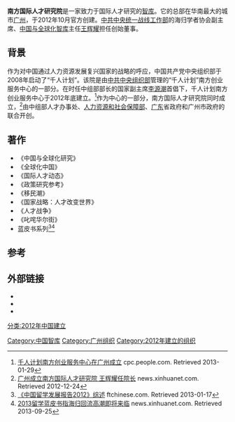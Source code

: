 {{multiple issues|
{{inappropriate tone|time=2020-04-21T06:59:48+00:00}}
{{original research|time=2020-04-21T06:59:48+00:00}}
{{trivia|time=2020-04-21T06:59:48+00:00}}
}}
'''南方国际人才研究院'''是一家致力于国际人才研究的[[智库|智库]]。它的总部在华南最大的城市[[广州|广州]]，于2012年10月官方创建。[[中共中央统一战线工作部|中共中央统一战线工作部]]的海归学者协会副主席、[[中国与全球化智库|中国与全球化智库]]主任[[王辉耀|王辉耀]]担任创始董事。

== 背景 ==
作为对中国通过人力资源发展复兴国家的战略的呼应，中国共产党中央组织部于2008年启动了“千人计划”。该院是由[[中共中央组织部|中共中央组织部]]管理的“千人计划”南方创业服务中心的一部分。在时任中组部部长的国家副主席[[李源潮|李源潮]]首倡下，千人计划南方创业服务中心于2012年底建立。<ref>[http://cpc.people.com.cn/n/2013/0129/c244856-20364909.html 千人计划南方创业服务中心在广州成立] {{Wayback|url=http://cpc.people.com.cn/n/2013/0129/c244856-20364909.html |date=20150526053407 }} cpc.people.com. Retrieved 2013-01-29</ref>作为中心的一部分，南方国际人才研究院同时成立，<ref>[http://news.xinhuanet.com/hr/2012-12/24/c_124138362.htm 广州成立南方国际人才研究院 王辉耀任院长] {{Wayback|url=http://news.xinhuanet.com/hr/2012-12/24/c_124138362.htm |date=20150526052936 }} news.xinhuanet.com. Retrieved 2012-12-24</ref>由中组部人才办事处、[[中华人民共和国人力资源和社会保障部|人力资源和社会保障部]]、[[广东|广东]]省政府和广州市政府的{{who|领导们}}联合开创。

== 著作 ==
*《中国与全球化研究》
*《全球化中国》
*《国际人才动态》
*《政策研究参考》
*《移民潮》
*《国家战略：人才改变世界》
*《人才战争》
*《叱咤华尔街》
*蓝皮书系列<ref>[http://www.ftchinese.com/story/001048523 《中国留学发展报告2012》综述] {{Wayback|url=http://www.ftchinese.com/story/001048523 |date=20131207072614 }} ftchinese.com. Retrieved 2013-01-17</ref><ref>[http://news.xinhuanet.com/video/2013-09/25/c_125446299.htm 2013留学蓝皮书指海归回流高潮即将来临] {{Wayback|url=http://news.xinhuanet.com/video/2013-09/25/c_125446299.htm |date=20150526070614 }} news.xinhuanet.com. Retrieved 2013-09-25</ref>


==参考==
{{reflist}}

== 外部链接 ==
*{{Official website|http://scgti.org/ccg/}}
* {{Official website|http://s.1000plan.org/|南方创业服务中心官网}}
* {{Official website|http://www.1000plan.org/|千人计划官网}}

[[Category:中国智库|Category:中国智库]]
[[Category:广州组织|Category:广州组织]]
[[Category:2012年建立的组织|Category:2012年建立的组织]]
[[分类:2012年中国建立|分类:2012年中国建立]]